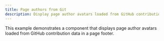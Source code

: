 ```yaml
---
title: Page authors from Git
description: Display page author avatars loaded from GitHub contribution data in page footers
---
```



This example demonstrates a component that displays page author avatars loaded from GitHub contribution data in a page footer.

<StackBlitz
	title="Starlight page authors demo"
	description="Demo showing a custom Starlight component override that loads contribution data from the GitHub REST API and displaying it in the page footer."
	example="git-authors"
	openFile="src/components/Pagination.astro,src/components/PageAuthors.astro,astro.config.mjs,src/content/docs/index.mdx"
/>
